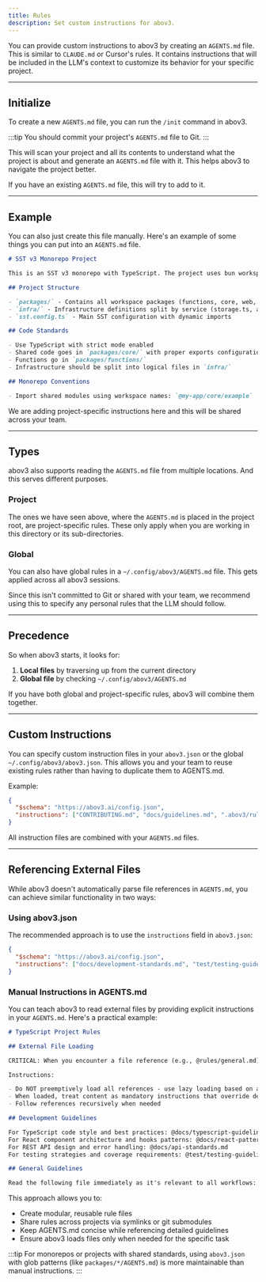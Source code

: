 ```yaml
---
title: Rules
description: Set custom instructions for abov3.
---
```


You can provide custom instructions to abov3 by creating an `AGENTS.md` file. This is similar to `CLAUDE.md` or Cursor's rules. It contains instructions that will be included in the LLM's context to customize its behavior for your specific project.

---

## Initialize

To create a new `AGENTS.md` file, you can run the `/init` command in abov3.

:::tip
You should commit your project's `AGENTS.md` file to Git.
:::

This will scan your project and all its contents to understand what the project is about and generate an `AGENTS.md` file with it. This helps abov3 to navigate the project better.

If you have an existing `AGENTS.md` file, this will try to add to it.

---

## Example

You can also just create this file manually. Here's an example of some things you can put into an `AGENTS.md` file.

```markdown title="AGENTS.md"
# SST v3 Monorepo Project

This is an SST v3 monorepo with TypeScript. The project uses bun workspaces for package management.

## Project Structure

- `packages/` - Contains all workspace packages (functions, core, web, etc.)
- `infra/` - Infrastructure definitions split by service (storage.ts, api.ts, web.ts)
- `sst.config.ts` - Main SST configuration with dynamic imports

## Code Standards

- Use TypeScript with strict mode enabled
- Shared code goes in `packages/core/` with proper exports configuration
- Functions go in `packages/functions/`
- Infrastructure should be split into logical files in `infra/`

## Monorepo Conventions

- Import shared modules using workspace names: `@my-app/core/example`
```

We are adding project-specific instructions here and this will be shared across your team.

---

## Types

abov3 also supports reading the `AGENTS.md` file from multiple locations. And this serves different purposes.

### Project

The ones we have seen above, where the `AGENTS.md` is placed in the project root, are project-specific rules. These only apply when you are working in this directory or its sub-directories.

### Global

You can also have global rules in a `~/.config/abov3/AGENTS.md` file. This gets applied across all abov3 sessions.

Since this isn't committed to Git or shared with your team, we recommend using this to specify any personal rules that the LLM should follow.

---

## Precedence

So when abov3 starts, it looks for:

1. **Local files** by traversing up from the current directory
2. **Global file** by checking `~/.config/abov3/AGENTS.md`

If you have both global and project-specific rules, abov3 will combine them together.

---

## Custom Instructions

You can specify custom instruction files in your `abov3.json` or the global `~/.config/abov3/abov3.json`. This allows you and your team to reuse existing rules rather than having to duplicate them to AGENTS.md.

Example:

```json title="abov3.json"
{
  "$schema": "https://abov3.ai/config.json",
  "instructions": ["CONTRIBUTING.md", "docs/guidelines.md", ".abov3/rules/*.md"]
}
```

All instruction files are combined with your `AGENTS.md` files.

---

## Referencing External Files

While abov3 doesn't automatically parse file references in `AGENTS.md`, you can achieve similar functionality in two ways:

### Using abov3.json

The recommended approach is to use the `instructions` field in `abov3.json`:

```json title="abov3.json"
{
  "$schema": "https://abov3.ai/config.json",
  "instructions": ["docs/development-standards.md", "test/testing-guidelines.md", "packages/*/AGENTS.md"]
}
```

### Manual Instructions in AGENTS.md

You can teach abov3 to read external files by providing explicit instructions in your `AGENTS.md`. Here's a practical example:

```markdown title="AGENTS.md"
# TypeScript Project Rules

## External File Loading

CRITICAL: When you encounter a file reference (e.g., @rules/general.md), use your Read tool to load it on a need-to-know basis. They're relevant to the SPECIFIC task at hand.

Instructions:

- Do NOT preemptively load all references - use lazy loading based on actual need
- When loaded, treat content as mandatory instructions that override defaults
- Follow references recursively when needed

## Development Guidelines

For TypeScript code style and best practices: @docs/typescript-guidelines.md
For React component architecture and hooks patterns: @docs/react-patterns.md
For REST API design and error handling: @docs/api-standards.md
For testing strategies and coverage requirements: @test/testing-guidelines.md

## General Guidelines

Read the following file immediately as it's relevant to all workflows: @rules/general-guidelines.md.
```

This approach allows you to:

- Create modular, reusable rule files
- Share rules across projects via symlinks or git submodules
- Keep AGENTS.md concise while referencing detailed guidelines
- Ensure abov3 loads files only when needed for the specific task

:::tip
For monorepos or projects with shared standards, using `abov3.json` with glob patterns (like `packages/*/AGENTS.md`) is more maintainable than manual instructions.
:::
